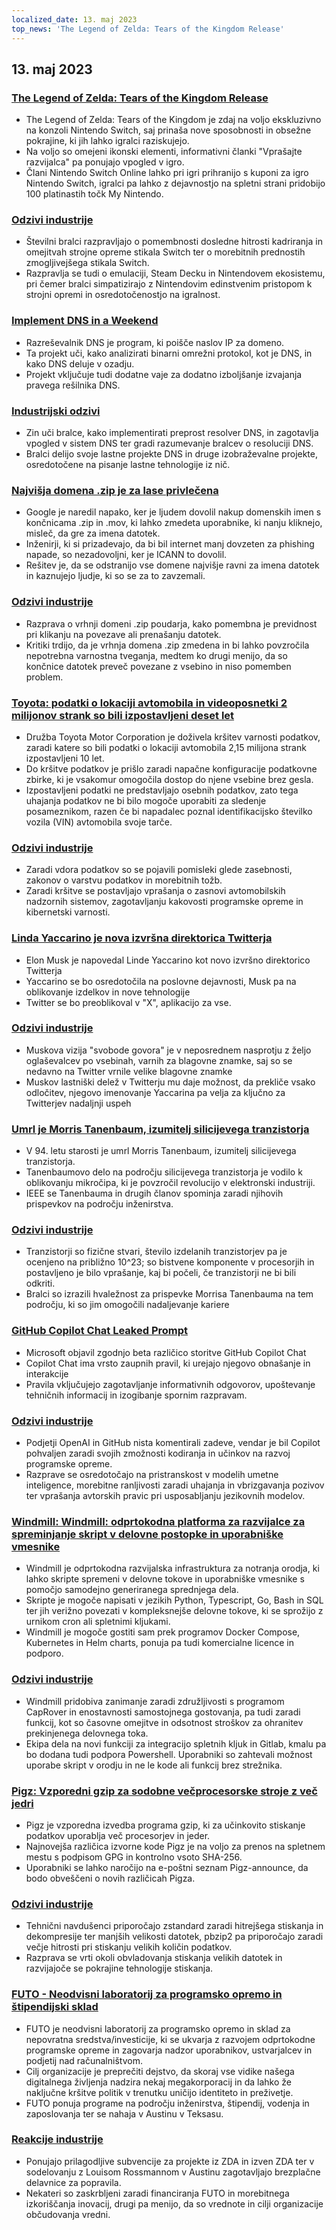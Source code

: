 ```yaml
---
localized_date: 13. maj 2023
top_news: 'The Legend of Zelda: Tears of the Kingdom Release'
---
```


## 13. maj 2023

### [The Legend of Zelda: Tears of the Kingdom Release](https://www.zelda.com/tears-of-the-kingdom/)

- The Legend of Zelda: Tears of the Kingdom je zdaj na voljo ekskluzivno na konzoli Nintendo Switch, saj prinaša nove sposobnosti in obsežne pokrajine, ki jih lahko igralci raziskujejo.
- Na voljo so omejeni ikonski elementi, informativni članki "Vprašajte razvijalca" pa ponujajo vpogled v igro.
- Člani Nintendo Switch Online lahko pri igri prihranijo s kuponi za igro Nintendo Switch, igralci pa lahko z dejavnostjo na spletni strani pridobijo 100 platinastih točk My Nintendo.

### [Odzivi industrije](http://news.ycombinator.com/item?id=35912318)

- Številni bralci razpravljajo o pomembnosti dosledne hitrosti kadriranja in omejitvah strojne opreme stikala Switch ter o morebitnih prednostih zmogljivejšega stikala Switch.
- Razpravlja se tudi o emulaciji, Steam Decku in Nintendovem ekosistemu, pri čemer bralci simpatizirajo z Nintendovim edinstvenim pristopom k strojni opremi in osredotočenostjo na igralnost.

### [Implement DNS in a Weekend](https://implement-dns.wizardzines.com/)

- Razreševalnik DNS je program, ki poišče naslov IP za domeno.
- Ta projekt uči, kako analizirati binarni omrežni protokol, kot je DNS, in kako DNS deluje v ozadju.
- Projekt vključuje tudi dodatne vaje za dodatno izboljšanje izvajanja pravega rešilnika DNS.

### [Industrijski odzivi](http://news.ycombinator.com/item?id=35916064)

- Zin uči bralce, kako implementirati preprost resolver DNS, in zagotavlja vpogled v sistem DNS ter gradi razumevanje bralcev o resoluciji DNS.
- Bralci delijo svoje lastne projekte DNS in druge izobraževalne projekte, osredotočene na pisanje lastne tehnologije iz nič.

### [Najvišja domena .zip je za lase privlečena](https://financialstatement.zip/)

- Google je naredil napako, ker je ljudem dovolil nakup domenskih imen s končnicama .zip in .mov, ki lahko zmedeta uporabnike, ki nanju kliknejo, misleč, da gre za imena datotek.
- Inženirji, ki si prizadevajo, da bi bil internet manj dovzeten za phishing napade, so nezadovoljni, ker je ICANN to dovolil.
- Rešitev je, da se odstranijo vse domene najvišje ravni za imena datotek in kaznujejo ljudje, ki so se za to zavzemali.

### [Odzivi industrije](http://news.ycombinator.com/item?id=35920336)

- Razprava o vrhnji domeni .zip poudarja, kako pomembna je previdnost pri klikanju na povezave ali prenašanju datotek.
- Kritiki trdijo, da je vrhnja domena .zip zmedena in bi lahko povzročila nepotrebna varnostna tveganja, medtem ko drugi menijo, da so končnice datotek preveč povezane z vsebino in niso pomemben problem.

### [Toyota: podatki o lokaciji avtomobila in videoposnetki 2 milijonov strank so bili izpostavljeni deset let](https://www.bleepingcomputer.com/news/security/toyota-car-location-data-of-2-million-customers-exposed-for-ten-years/)

- Družba Toyota Motor Corporation je doživela kršitev varnosti podatkov, zaradi katere so bili podatki o lokaciji avtomobila 2,15 milijona strank izpostavljeni 10 let.
- Do kršitve podatkov je prišlo zaradi napačne konfiguracije podatkovne zbirke, ki je vsakomur omogočila dostop do njene vsebine brez gesla.
- Izpostavljeni podatki ne predstavljajo osebnih podatkov, zato tega uhajanja podatkov ne bi bilo mogoče uporabiti za sledenje posameznikom, razen če bi napadalec poznal identifikacijsko številko vozila (VIN) avtomobila svoje tarče.

### [Odzivi industrije](http://news.ycombinator.com/item?id=35919133)

- Zaradi vdora podatkov so se pojavili pomisleki glede zasebnosti, zakonov o varstvu podatkov in morebitnih tožb.
- Zaradi kršitve se postavljajo vprašanja o zasnovi avtomobilskih nadzornih sistemov, zagotavljanju kakovosti programske opreme in kibernetski varnosti.

### [Linda Yaccarino je nova izvršna direktorica Twitterja](https://twitter.com/elonmusk/status/1657050349608501249)

- Elon Musk je napovedal Linde Yaccarino kot novo izvršno direktorico Twitterja
- Yaccarino se bo osredotočila na poslovne dejavnosti, Musk pa na oblikovanje izdelkov in nove tehnologije
- Twitter se bo preoblikoval v "X", aplikacijo za vse.

### [Odzivi industrije](http://news.ycombinator.com/item?id=35917912)

- Muskova vizija "svobode govora" je v neposrednem nasprotju z željo oglaševalcev po vsebinah, varnih za blagovne znamke, saj so se nedavno na Twitter vrnile velike blagovne znamke
- Muskov lastniški delež v Twitterju mu daje možnost, da prekliče vsako odločitev, njegovo imenovanje Yaccarina pa velja za ključno za Twitterjev nadaljnji uspeh

### [Umrl je Morris Tanenbaum, izumitelj silicijevega tranzistorja](https://spectrum.ieee.org/in-memoriam-may-2023)

- V 94. letu starosti je umrl Morris Tanenbaum, izumitelj silicijevega tranzistorja.
- Tanenbaumovo delo na področju silicijevega tranzistorja je vodilo k oblikovanju mikročipa, ki je povzročil revolucijo v elektronski industriji.
- IEEE se Tanenbauma in drugih članov spominja zaradi njihovih prispevkov na področju inženirstva.

### [Odzivi industrije](http://news.ycombinator.com/item?id=35920261)

- Tranzistorji so fizične stvari, število izdelanih tranzistorjev pa je ocenjeno na približno 10^23; so bistvene komponente v procesorjih in postavljeno je bilo vprašanje, kaj bi počeli, če tranzistorji ne bi bili odkriti.
- Bralci so izrazili hvaležnost za prispevke Morrisa Tanenbauma na tem področju, ki so jim omogočili nadaljevanje kariere

### [GitHub Copilot Chat Leaked Prompt](https://twitter.com/marvinvonhagen/status/1657060506371346432)

- Microsoft objavil zgodnjo beta različico storitve GitHub Copilot Chat
- Copilot Chat ima vrsto zaupnih pravil, ki urejajo njegovo obnašanje in interakcije
- Pravila vključujejo zagotavljanje informativnih odgovorov, upoštevanje tehničnih informacij in izogibanje spornim razpravam.

### [Odzivi industrije](http://news.ycombinator.com/item?id=35921375)

- Podjetji OpenAI in GitHub nista komentirali zadeve, vendar je bil Copilot pohvaljen zaradi svojih zmožnosti kodiranja in učinkov na razvoj programske opreme.
- Razprave se osredotočajo na pristranskost v modelih umetne inteligence, morebitne ranljivosti zaradi uhajanja in vbrizgavanja pozivov ter vprašanja avtorskih pravic pri usposabljanju jezikovnih modelov.

### [Windmill: Windmill: odprtokodna platforma za razvijalce za spreminjanje skript v delovne postopke in uporabniške vmesnike](https://github.com/windmill-labs/windmill)

- Windmill je odprtokodna razvijalska infrastruktura za notranja orodja, ki lahko skripte spremeni v delovne tokove in uporabniške vmesnike s pomočjo samodejno generiranega sprednjega dela.
- Skripte je mogoče napisati v jezikih Python, Typescript, Go, Bash in SQL ter jih verižno povezati v kompleksnejše delovne tokove, ki se sprožijo z urnikom cron ali spletnimi kljukami.
- Windmill je mogoče gostiti sam prek programov Docker Compose, Kubernetes in Helm charts, ponuja pa tudi komercialne licence in podporo.

### [Odzivi industrije](http://news.ycombinator.com/item?id=35920082)

- Windmill pridobiva zanimanje zaradi združljivosti s programom CapRover in enostavnosti samostojnega gostovanja, pa tudi zaradi funkcij, kot so časovne omejitve in odsotnost stroškov za ohranitev prekinjenega delovnega toka.
- Ekipa dela na novi funkciji za integracijo spletnih kljuk in Gitlab, kmalu pa bo dodana tudi podpora Powershell. Uporabniki so zahtevali možnost uporabe skript v orodju in ne le kode ali funkcij brez strežnika.

### [Pigz: Vzporedni gzip za sodobne večprocesorske stroje z več jedri](https://zlib.net/pigz/)

- Pigz je vzporedna izvedba programa gzip, ki za učinkovito stiskanje podatkov uporablja več procesorjev in jeder.
- Najnovejša različica izvorne kode Pigz je na voljo za prenos na spletnem mestu s podpisom GPG in kontrolno vsoto SHA-256.
- Uporabniki se lahko naročijo na e-poštni seznam Pigz-announce, da bodo obveščeni o novih različicah Pigza.

### [Odzivi industrije](http://news.ycombinator.com/item?id=35914447)

- Tehnični navdušenci priporočajo zstandard zaradi hitrejšega stiskanja in dekompresije ter manjših velikosti datotek, pbzip2 pa priporočajo zaradi večje hitrosti pri stiskanju velikih količin podatkov.
- Razprava se vrti okoli obvladovanja stiskanja velikih datotek in razvijajoče se pokrajine tehnologije stiskanja.

### [FUTO - Neodvisni laboratorij za programsko opremo in štipendijski sklad](https://futo.org/)

- FUTO je neodvisni laboratorij za programsko opremo in sklad za nepovratna sredstva/investicije, ki se ukvarja z razvojem odprtokodne programske opreme in zagovarja nadzor uporabnikov, ustvarjalcev in podjetij nad računalništvom.
- Cilj organizacije je preprečiti dejstvo, da skoraj vse vidike našega digitalnega življenja nadzira nekaj megakorporacij in da lahko že naključne kršitve politik v trenutku uničijo identiteto in preživetje.
- FUTO ponuja programe na področju inženirstva, štipendij, vodenja in zaposlovanja ter se nahaja v Austinu v Teksasu.

### [Reakcije industrije](http://news.ycombinator.com/item?id=35911406)

- Ponujajo prilagodljive subvencije za projekte iz ZDA in izven ZDA ter v sodelovanju z Louisom Rossmannom v Austinu zagotavljajo brezplačne delavnice za popravila.
- Nekateri so zaskrbljeni zaradi financiranja FUTO in morebitnega izkoriščanja inovacij, drugi pa menijo, da so vrednote in cilji organizacije občudovanja vredni.
